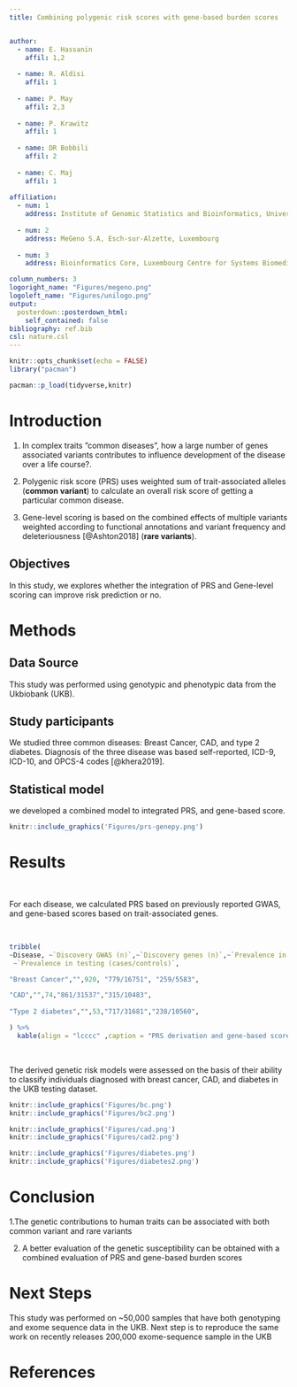 ```yaml
---
title: Combining polygenic risk scores with gene-based burden scores


author:
  - name: E. Hassanin
    affil: 1,2
    
  - name: R. Aldisi
    affil: 1
    
  - name: P. May
    affil: 2,3
    
  - name: P. Krawitz
    affil: 1
    
  - name: DR Bobbili 
    affil: 2
    
  - name: C. Maj
    affil: 1
  
affiliation:
  - num: 1
    address: Institute of Genomic Statistics and Bioinformatics, University of Bonn, Bonn, Germany
    
  - num: 2
    address: MeGeno S.A, Esch-sur-Alzette, Luxembourg
    
  - num: 3
    address: Bioinformatics Core, Luxembourg Centre for Systems Biomedicine (LCSB), Belvaux, Luxembourg

column_numbers: 3
logoright_name: "Figures/megeno.png"
logoleft_name: "Figures/unilogo.png"
output: 
  posterdown::posterdown_html:
    self_contained: false
bibliography: ref.bib
csl: nature.csl
---
```


```r
knitr::opts_chunk$set(echo = FALSE)
library("pacman")

pacman::p_load(tidyverse,knitr)
```

# Introduction

1. In complex traits ”common diseases”, how a large number of genes associated variants contributes to influence development of the disease over a life course?.

2. Polygenic risk score (PRS) uses weighted sum of trait-associated alleles (**common variant**) to calculate an overall risk score of getting a particular common disease.

3. Gene-level scoring is based on the combined effects of multiple variants weighted according to functional annotations and variant frequency and deleteriousness [@Ashton2018] (**rare variants**).

## Objectives
 In this study, we explores whether the integration of PRS and Gene-level scoring can improve risk prediction or no.

# Methods

## **Data Source**
This study was performed using genotypic and phenotypic data from the Ukbiobank (UKB). 

## **Study participants**
We studied three common diseases: Breast Cancer, CAD, and type 2 diabetes. Diagnosis of the three disease was based self-reported, ICD-9, ICD-10, and OPCS-4 codes [@khera2019].

## **Statistical model**
we developed a combined model to integrated PRS, and gene-based score.

```r
knitr::include_graphics('Figures/prs-genepy.png')
```

# Results

<p>&nbsp;</p>

For each disease, we calculated PRS based on previously reported GWAS, and gene-based scores based on trait-associated genes.  

<p>&nbsp;</p>

```r
tribble(
~Disease, ~`Discovery GWAS (n)`,~`Discovery genes (n)`,~`Prevalence in training (cases/controls)`,
 ~`Prevalence in testing (cases/controls)`,

"Breast Cancer","",920, "779/16751", "259/5583",

"CAD","",74,"861/31537","315/10483",
 
"Type 2 diabetes","",53,"717/31681","238/10560",

) %>% 
  kable(align = "lcccc" ,caption = "PRS derivation and gene-based scores for three common, complex diseases.")
```

<p>&nbsp;</p>

The derived genetic risk models were assessed on the basis of their ability to classify individuals diagnosed with breast cancer, CAD, and diabetes in the UKB testing dataset.  

```r
knitr::include_graphics('Figures/bc.png')
knitr::include_graphics('Figures/bc2.png')
```


```r
knitr::include_graphics('Figures/cad.png')
knitr::include_graphics('Figures/cad2.png')
```

```r
knitr::include_graphics('Figures/diabetes.png')
knitr::include_graphics('Figures/diabetes2.png')
```

# Conclusion

1.The genetic contributions to human traits can be associated with both common variant and rare variants

2. A better evaluation of the genetic susceptibility can be obtained with a combined evaluation of PRS and gene-based burden scores


# Next Steps

This study was performed on ~50,000 samples that have both genotyping and exome sequence data in the UKB. Next step is to reproduce the same work on recently releases 200,000 exome-sequence sample in the UKB


# References

